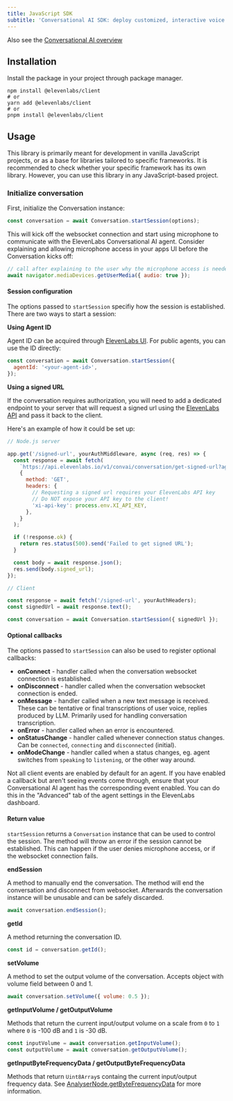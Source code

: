 ```yaml
---
title: JavaScript SDK
subtitle: 'Conversational AI SDK: deploy customized, interactive voice agents in minutes.'
---
```


<Info>Also see the [Conversational AI overview](/docs/conversational-ai/overview)</Info>

## Installation

Install the package in your project through package manager.

```shell
npm install @elevenlabs/client
# or
yarn add @elevenlabs/client
# or
pnpm install @elevenlabs/client
```

## Usage

This library is primarily meant for development in vanilla JavaScript projects, or as a base for libraries tailored to specific frameworks.
It is recommended to check whether your specific framework has its own library.
However, you can use this library in any JavaScript-based project.

### Initialize conversation

First, initialize the Conversation instance:

```js
const conversation = await Conversation.startSession(options);
```

This will kick off the websocket connection and start using microphone to communicate with the ElevenLabs Conversational AI agent. Consider explaining and allowing microphone access in your apps UI before the Conversation kicks off:

```js
// call after explaining to the user why the microphone access is needed
await navigator.mediaDevices.getUserMedia({ audio: true });
```

#### Session configuration

The options passed to `startSession` specifiy how the session is established. There are two ways to start a session:

**Using Agent ID**

Agent ID can be acquired through [ElevenLabs UI](https://elevenlabs.io/app/conversational-ai).
For public agents, you can use the ID directly:

```js
const conversation = await Conversation.startSession({
  agentId: '<your-agent-id>',
});
```

**Using a signed URL**

If the conversation requires authorization, you will need to add a dedicated endpoint to your server that
will request a signed url using the [ElevenLabs API](https://elevenlabs.io/docs/introduction) and pass it back to the client.

Here's an example of how it could be set up:

```js
// Node.js server

app.get('/signed-url', yourAuthMiddleware, async (req, res) => {
  const response = await fetch(
    `https://api.elevenlabs.io/v1/convai/conversation/get-signed-url?agent_id=${process.env.AGENT_ID}`,
    {
      method: 'GET',
      headers: {
        // Requesting a signed url requires your ElevenLabs API key
        // Do NOT expose your API key to the client!
        'xi-api-key': process.env.XI_API_KEY,
      },
    }
  );

  if (!response.ok) {
    return res.status(500).send('Failed to get signed URL');
  }

  const body = await response.json();
  res.send(body.signed_url);
});
```

```js
// Client

const response = await fetch('/signed-url', yourAuthHeaders);
const signedUrl = await response.text();

const conversation = await Conversation.startSession({ signedUrl });
```

#### Optional callbacks

The options passed to `startSession` can also be used to register optional callbacks:

- **onConnect** - handler called when the conversation websocket connection is established.
- **onDisconnect** - handler called when the conversation websocket connection is ended.
- **onMessage** - handler called when a new text message is received. These can be tentative or final transcriptions of user voice, replies produced by LLM. Primarily used for handling conversation transcription.
- **onError** - handler called when an error is encountered.
- **onStatusChange** - handler called whenever connection status changes. Can be `connected`, `connecting` and `disconnected` (initial).
- **onModeChange** - handler called when a status changes, eg. agent switches from `speaking` to `listening`, or the other way around.

<Warning>
  Not all client events are enabled by default for an agent. If you have enabled a callback but
  aren't seeing events come through, ensure that your Conversational AI agent has the corresponding
  event enabled. You can do this in the "Advanced" tab of the agent settings in the ElevenLabs
  dashboard.
</Warning>

#### Return value

`startSession` returns a `Conversation` instance that can be used to control the session. The method will throw an error if the session cannot be established. This can happen if the user denies microphone access, or if the websocket connection
fails.

**endSession**

A method to manually end the conversation. The method will end the conversation and disconnect from websocket.
Afterwards the conversation instance will be unusable and can be safely discarded.

```js
await conversation.endSession();
```

**getId**

A method returning the conversation ID.

```js
const id = conversation.getId();
```

**setVolume**

A method to set the output volume of the conversation. Accepts object with volume field between 0 and 1.

```js
await conversation.setVolume({ volume: 0.5 });
```

**getInputVolume / getOutputVolume**

Methods that return the current input/output volume on a scale from `0` to `1` where `0` is -100 dB and `1` is -30 dB.

```js
const inputVolume = await conversation.getInputVolume();
const outputVolume = await conversation.getOutputVolume();
```

**getInputByteFrequencyData / getOutputByteFrequencyData**

Methods that return `Uint8Array`s containg the current input/output frequency data. See [AnalyserNode.getByteFrequencyData](https://developer.mozilla.org/en-US/docs/Web/API/AnalyserNode/getByteFrequencyData) for more information.
